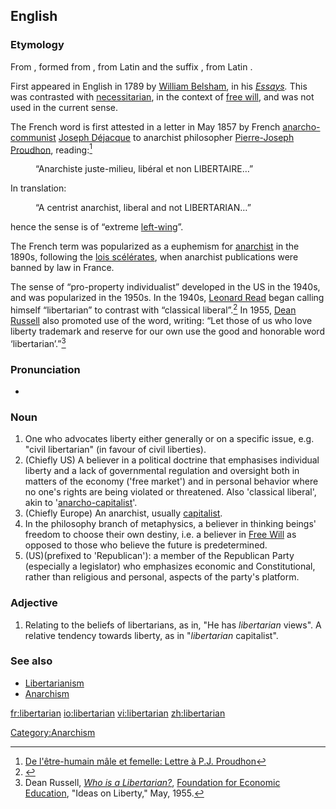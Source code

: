 {{also|Libertarian}}
==English==

===Etymology===
From {{etyl|fr}} {{term|fr|libertaire||[[anarchist]]|lang=fr}}, formed from {{term|liberté||freedom|lang=fr}}, from Latin {{term|libertas|lang=la}} and the suffix {{term|-aire|lang=fr}}, from Latin {{term|-arius|lang=la}}.

First appeared in English in 1789 by [[w:William Belsham|William Belsham]], in his ''[http://books.google.com/books?hl=en&id=fg4WAAAAYAAJ Essays].'' This was contrasted with [[necessitarian]], in the context of [[w:free will|free will]], and was not used in the current sense.

The French word is first attested in a letter in May 1857 by French 
[[w:Anarchist communism|anarcho-communist]] [[w:Joseph Déjacque|Joseph Déjacque]] to anarchist philosopher [[w:Pierre-Joseph Proudhon|Pierre-Joseph Proudhon]], reading:<ref>[http://joseph.dejacque.free.fr/ecrits/lettreapjp.htm De l'être-humain mâle et femelle: Lettre à P.J. Proudhon]</ref>
:“Anarchiste juste-milieu, libéral et non LIBERTAIRE…”
In translation:
:“A centrist anarchist, liberal and not LIBERTARIAN…”
hence the sense is of “extreme [[left-wing]]”.

The French term was popularized as a euphemism for [[anarchist]] in the 1890s, following the [[w:lois scélérates|lois scélérates]], when anarchist publications were banned by law in France.

The sense of “pro-property individualist” developed in the US in the 1940s, and was popularized in the 1950s. In the 1940s, [[w:Leonard Read|Leonard Read]] began calling himself “libertarian” to contrast with “classical liberal”.<ref>{{cite web|url=http://www.libertarianism.org/ex-3.html|title=A Note on Labels: Why "Libertarian"?}}</ref> In 1955, [[w:Dean Russell|Dean Russell]] also promoted use of the word, writing: “Let those of us who love liberty trademark and reserve for our own use the good and honorable word ‘libertarian’.”<ref>Dean Russell, [http://www.boogieonline.com/revolution/politics/name.html ''Who is a Libertarian?''], [[Foundation for Economic Education]], "Ideas on Liberty," May, 1955.</ref>

===Pronunciation===
* {{a|RP}} {{IPA|/ˌlɪbəˈtɛəɹjən/}}

===Noun===
{{en-noun}}

# One who advocates liberty either generally or on a specific issue, e.g. "civil libertarian" (in favour of civil liberties).
# (Chiefly US) A believer in a political doctrine that emphasises individual liberty and a lack of governmental regulation and oversight both in matters of the economy ('free market') and in personal behavior where no one's rights are being violated or threatened.  Also 'classical liberal', akin to '[[anarcho-capitalist]]'.
# (Chiefly Europe) An anarchist, usually [[capitalist]].
# In the philosophy branch of metaphysics, a believer in thinking beings' freedom to choose their own destiny, i.e. a believer in [[Free Will]] as opposed to those who believe the future is predetermined.
# (US)(prefixed to 'Republican'): a member of the Republican Party (especially a legislator) who emphasizes economic and Constitutional, rather than religious and personal, aspects of the party's platform.

===Adjective===
{{en-adj}}

# Relating to the beliefs of libertarians, as in, "He has ''libertarian'' views".  A relative tendency towards liberty, as in "''libertarian'' capitalist".

===See also===
* [[w:Libertarianism|Libertarianism]]
* [[w:Anarchism|Anarchism]]

[[Category:Anarchism]]

[[fr:libertarian]]
[[io:libertarian]]
[[vi:libertarian]]
[[zh:libertarian]]